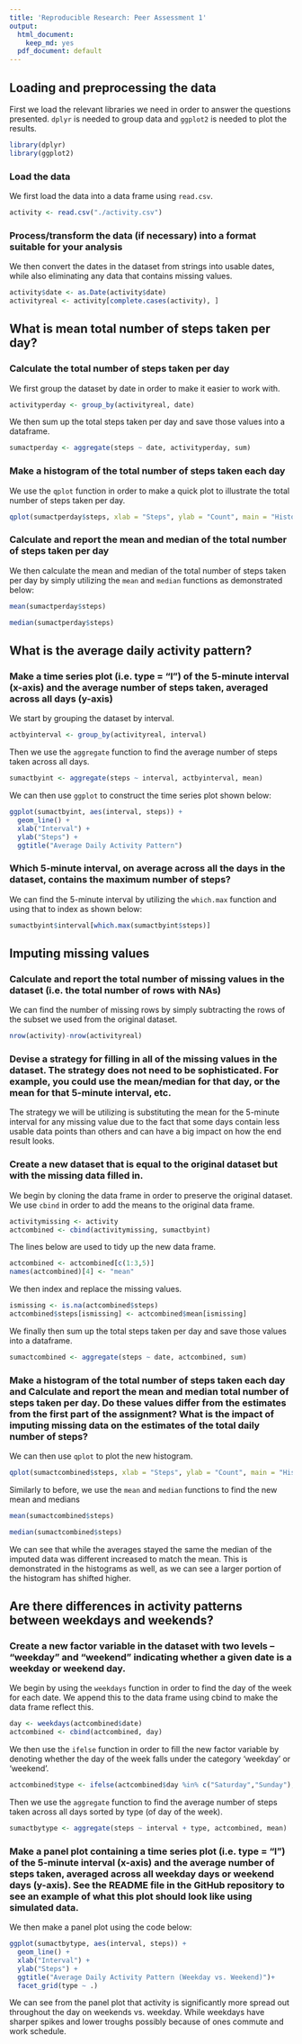 ```yaml
---
title: 'Reproducible Research: Peer Assessment 1'
output: 
  html_document:
    keep_md: yes
  pdf_document: default
---
```


## Loading and preprocessing the data
First we load the relevant libraries we need in order to answer the questions presented. ```dplyr``` is needed to group data and ```ggplot2``` is needed to plot the results.
```r
library(dplyr)
library(ggplot2)
```

### Load the data
We first load the data into a data frame using ```read.csv```.
```r
activity <- read.csv("./activity.csv")
```

### Process/transform the data (if necessary) into a format suitable for your analysis
We then convert the dates in the dataset from strings into usable dates, while also eliminating any data that contains missing values.
```r
activity$date <- as.Date(activity$date)
activityreal <- activity[complete.cases(activity), ]
```

## What is mean total number of steps taken per day?

### Calculate the total number of steps taken per day
We first group the dataset by date in order to make it easier to work with.
```r
activityperday <- group_by(activityreal, date)
```
We then sum up the total steps taken per day and save those values into a dataframe.
```r
sumactperday <- aggregate(steps ~ date, activityperday, sum)
```

### Make a histogram of the total number of steps taken each day
We use the ```qplot``` function in order to make a quick plot to illustrate the total number of steps taken per day.
```r
qplot(sumactperday$steps, xlab = "Steps", ylab = "Count", main = "Histogram of Total Number of Steps per Day", bins = 30)
```

### Calculate and report the mean and median of the total number of steps taken per day
We then calculate the mean and median of the total number of steps taken per day by simply utilizing the ```mean``` and ```median``` functions as demonstrated below:
```r
mean(sumactperday$steps)
```
```r
median(sumactperday$steps)
```

## What is the average daily activity pattern?
### Make a time series plot (i.e. type = "l") of the 5-minute interval (x-axis) and the average number of steps taken, averaged across all days (y-axis)
We start by grouping the dataset by interval.
```r
actbyinterval <- group_by(activityreal, interval)
```
Then we use the ```aggregate``` function to find the average number of steps taken across all days.
```r
sumactbyint <- aggregate(steps ~ interval, actbyinterval, mean)
```
We can then use ```ggplot``` to construct the time series plot shown below:
```r
ggplot(sumactbyint, aes(interval, steps)) +
  geom_line() +
  xlab("Interval") +
  ylab("Steps") +
  ggtitle("Average Daily Activity Pattern")
```

### Which 5-minute interval, on average across all the days in the dataset, contains the maximum number of steps?
We can find the 5-minute interval by utilizing the ```which.max``` function and using that to index as shown below:
```r
sumactbyint$interval[which.max(sumactbyint$steps)]
```
## Imputing missing values
### Calculate and report the total number of missing values in the dataset (i.e. the total number of rows with NAs)
We can find the number of missing rows by simply subtracting the rows of the subset we used from the original dataset.
```r
nrow(activity)-nrow(activityreal)
```
### Devise a strategy for filling in all of the missing values in the dataset. The strategy does not need to be sophisticated. For example, you could use the mean/median for that day, or the mean for that 5-minute interval, etc.
The strategy we will be utilizing is substituting the mean for the 5-minute interval for any missing value due to the fact that some days contain less usable data points than others and can have a big impact on how the end result looks. 

### Create a new dataset that is equal to the original dataset but with the missing data filled in.
We begin by cloning the data frame in order to preserve the original dataset. We use ```cbind``` in order to add the means to the original data frame.
```r
activitymissing <- activity
actcombined <- cbind(activitymissing, sumactbyint)
```
The lines below are used to tidy up the new data frame.
```r
actcombined <- actcombined[c(1:3,5)]
names(actcombined)[4] <- "mean"
```
We then index and replace the missing values.
```r
ismissing <- is.na(actcombined$steps)
actcombined$steps[ismissing] <- actcombined$mean[ismissing]
```
We finally then sum up the total steps taken per day and save those values into a dataframe.
```r
sumactcombined <- aggregate(steps ~ date, actcombined, sum)
```

### Make a histogram of the total number of steps taken each day and Calculate and report the mean and median total number of steps taken per day. Do these values differ from the estimates from the first part of the assignment? What is the impact of imputing missing data on the estimates of the total daily number of steps?
We can then use ```qplot``` to plot the new histogram.
```r
qplot(sumactcombined$steps, xlab = "Steps", ylab = "Count", main = "Histogram of Total Number of Steps per Day", bins = 30)
```

Similarly to before, we use the ```mean``` and ```median``` functions to find the new mean and medians
```r
mean(sumactcombined$steps)
```
```r
median(sumactcombined$steps)
```
We can see that while the averages stayed the same the median of the imputed data was different increased to match the mean. This is demonstrated in the histograms as well, as we can see a larger portion of the histogram has shifted higher.

## Are there differences in activity patterns between weekdays and weekends?

### Create a new factor variable in the dataset with two levels – “weekday” and “weekend” indicating whether a given date is a weekday or weekend day.
We begin by  using the ```weekdays``` function in order to find the day of the week for each date. We append this to the data frame using cbind to make the data frame reflect this.
```r
day <- weekdays(actcombined$date)
actcombined <- cbind(actcombined, day)
```
We then use the ```ifelse``` function in order to fill the new factor variable by denoting whether the day of the week falls under the category 'weekday' or 'weekend'.
```r
actcombined$type <- ifelse(actcombined$day %in% c("Saturday","Sunday"), "weekend", "weekday")
```
Then we use the ```aggregate``` function to find the average number of steps taken across all days sorted by type (of day of the week).
```r
sumactbytype <- aggregate(steps ~ interval + type, actcombined, mean)
```

### Make a panel plot containing a time series plot (i.e. type = "l") of the 5-minute interval (x-axis) and the average number of steps taken, averaged across all weekday days or weekend days (y-axis). See the README file in the GitHub repository to see an example of what this plot should look like using simulated data.
We then make a panel plot using the code below: 
```r
ggplot(sumactbytype, aes(interval, steps)) +
  geom_line() +
  xlab("Interval") +
  ylab("Steps") +
  ggtitle("Average Daily Activity Pattern (Weekday vs. Weekend)")+
  facet_grid(type ~ .)
```

We can see from the panel plot that activity is significantly more spread out throughout the day on weekends vs. weekday. While weekdays have sharper spikes and lower troughs possibly because of ones commute and work schedule.